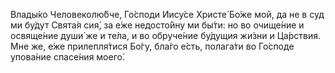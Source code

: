 Влады́ко Человеколю́бче, Го́споди Иису́се Христе́ Бо́же мой, да не в суд ми бу́дут Свята́я сия́, за е́же недосто́йну ми бы́ти: но во очище́ние и освяще́ние души́ же и те́ла, и во обруче́ние бу́дущия жи́зни и Ца́рствия. Мне же, е́же прилепля́тися Бо́гу, бла́го е́сть, полага́ти во Го́споде упова́ние спасе́ния моего́.
